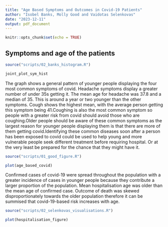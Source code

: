 ```yaml
---
title: "Age Based Symptoms and Outcomes in Covid-19 Patients"
author: "Isobel Banks, Molly Good and Vaidotas Selenkovas"
date: "2023-12-11"
output: pdf_document
---
```

```r
knitr::opts_chunk$set(echo = TRUE)
```
## Symptoms and age of the patients
```r
source("scripts/02_banks_histogram.R")
```
```r

joint_plot_sym_hist

```

The graph shows a general pattern of younger people displaying the four most common symptoms of covid. Headache symptoms display a greater number of under 35s getting it. The mean age for headache was 37.8 and a median of 35. This is around a year or two younger than the other symptoms. Cough shows the highest mean, with the average person getting this symptom being 41.Coughing is also the most common symptom so people with a greater risk from covid should avoid those who are coughing.Older people should be aware of these common symptoms as the largest reason for younger people displaying them is that there are more of them getting covid.Identifying these common diseases soon after a person has been exposed to covid could be used to help young and more vulnerable people seek different treatment before requiring hospital. Or at the very least be prepared for the chance that they might have it.
```r
source("scripts/01_good_figure.R")

```


```r

plot(age_based_covid)

```
Confirmed cases of covid-19 were spread throughout the population with a greater incidence of cases in younger people because they contribute a larger proportion of the population. Mean hospitalisation age was older than the mean age of confirmed case. Outcome of death was skewed disproportionately towards the older population therefore it can be summised that covid-19-based risk increases with age.

```r

source("scripts/02_selenkovas_visualisations.R")

```


```r

plot(hospitalisation_figure)

```